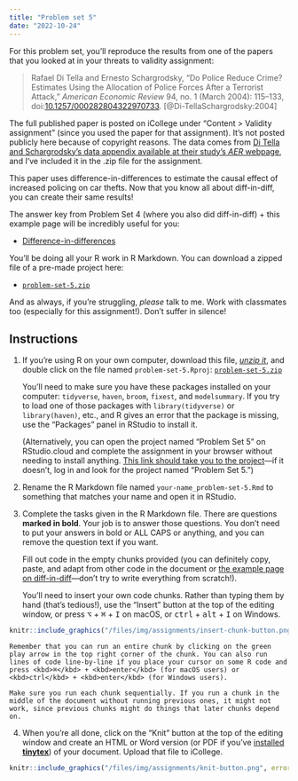 ```yaml
---
title: "Problem set 5"
date: "2022-10-24"
---
```


For this problem set, you'll reproduce the results from one of the papers that you looked at in your threats to validity assignment:

> Rafael Di Tella and Ernesto Schargrodsky, “Do Police Reduce Crime? Estimates Using the Allocation of Police Forces After a Terrorist Attack,” *American Economic Review* 94, no. 1 (March 2004): 115–133, doi:[10.1257/000282804322970733](https://doi.org/10.1257/000282804322970733). [@Di-TellaSchargrodsky:2004]

The full published paper is posted on iCollege under "Content > Validity assignment" (since you used the paper for that assignment). It's not posted publicly here because of copyright reasons. The data comes from [Di Tella and Schargrodsky's data appendix available at their study's *AER* webpage](https://www.aeaweb.org/articles?id=10.1257/000282804322970733), and I've included it in the .zip file for the assignment.

This paper uses difference-in-differences to estimate the causal effect of increased policing on car thefts. Now that you know all about diff-in-diff, you can create their same results!

The answer key from Problem Set 4 (where you also did diff-in-diff) + this example page will be incredibly useful for you:

- [Difference-in-differences](/example/diff-in-diff.qmd)

You'll be doing all your R work in R Markdown. You can download a zipped file of a pre-made project here:

- [<i class="fas fa-file-archive"></i> `problem-set-5.zip`](/projects/problem-set-5.zip)

And as always, if you're struggling, *please* talk to me. Work with classmates too (especially for this assignment!). Don't suffer in silence!


## Instructions

1. If you're using R on your own computer, download this file, [*unzip it*](/resource/unzipping.qmd), and double click on the file named `problem-set-5.Rproj`: [<i class="fas fa-file-archive"></i> `problem-set-5.zip`](/projects/problem-set-5.zip)

    You'll need to make sure you have these packages installed on your computer: `tidyverse`, `haven`, `broom`, `fixest`, and `modelsummary`. If you try to load one of those packages with `library(tidyverse)` or `library(haven)`, etc., and R gives an error that the package is missing, use the "Packages" panel in RStudio to install it.

    (Alternatively, you can open the project named "Problem Set 5" on RStudio.cloud and complete the assignment in your browser without needing to install anything. [This link should take you to the project](https://rstudio.cloud/spaces/205054/project/3424172)—if it doesn't, log in and look for the project named "Problem Set 5.")

2. Rename the R Markdown file named `your-name_problem-set-5.Rmd` to something that matches your name and open it in RStudio.

3. Complete the tasks given in the R Markdown file. There are questions **marked in bold**. Your job is to answer those questions. You don't need to put your answers in bold or ALL CAPS or anything, and you can remove the question text if you want.

    Fill out code in the empty chunks provided (you can definitely copy, paste, and adapt from other code in the document or [the example page on diff-in-diff](/example/diff-in-diff.qmd)—don't try to write everything from scratch!).

    You'll need to insert your own code chunks. Rather than typing them by hand (that's tedious!), use the "Insert" button at the top of the editing window, or press  <kbd>⌥</kbd> + <kbd>⌘</kbd> + <kbd>I</kbd> on macOS, or <kbd>ctrl</kbd> + <kbd>alt</kbd> + <kbd>I</kbd> on Windows.

```r
knitr::include_graphics("/files/img/assignments/insert-chunk-button.png", error = FALSE)
```

    Remember that you can run an entire chunk by clicking on the green play arrow in the top right corner of the chunk. You can also run lines of code line-by-line if you place your cursor on some R code and press <kbd>⌘</kbd> + <kbd>enter</kbd> (for macOS users) or <kbd>ctrl</kbd> + <kbd>enter</kbd> (for Windows users).

    Make sure you run each chunk sequentially. If you run a chunk in the middle of the document without running previous ones, it might not work, since previous chunks might do things that later chunks depend on.

4. When you're all done, click on the "Knit" button at the top of the editing window and create an HTML or Word version (or PDF if you've [installed **tinytex**](/resource/install.qmd#install-tinytex)) of your document. Upload that file to iCollege.

```r
knitr::include_graphics("/files/img/assignments/knit-button.png", error = FALSE)
```
